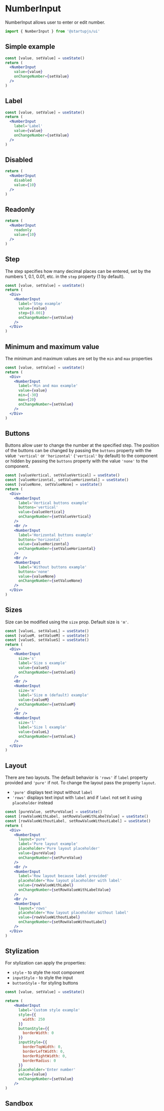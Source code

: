 
# NumberInput

NumberInput allows user to enter or edit number.

```jsx
import { NumberInput } from '@startupjs/ui'
```

## Simple example

```jsx example
const [value, setValue] = useState()
return (
  <NumberInput
    value={value}
    onChangeNumber={setValue}
  />
)
```

## Label

```jsx example
const [value, setValue] = useState()
return (
  <NumberInput
    label='Label'
    value={value}
    onChangeNumber={setValue}
  />
)
```

## Disabled

```jsx example
return (
  <NumberInput
    disabled
    value={10}
  />
)
```

## Readonly

```jsx example
return (
  <NumberInput
    readonly
    value={10}
  />
)
```

## Step

The step specifies how many decimal places can be entered, set by the numbers 1, 0.1, 0.01, etc. in the `step` property (1 by default).

```jsx example
const [value, setValue] = useState()
return (
  <Div>
    <NumberInput
      label='Step example'
      value={value}
      step={0.001}
      onChangeNumber={setValue}
    />
  </Div>
)
```

## Minimum and maximum value

The minimum and maximum values are set by the `min` and `max` properties

```jsx example
const [value, setValue] = useState()
return (
  <Div>
    <NumberInput
      label='Min and max example'
      value={value}
      min={-30}
      max={20}
      onChangeNumber={setValue}
    />
  </Div>
)
```

## Buttons

Buttons allow user to change the number at the specified step. The position of the buttons can be changed by passing the `buttons` property with the value `'vertical'` or `'horizontal'` (`'vertical'` by default) to the component or hidden by passing the `buttons` property with the value `'none'` to the component.

```jsx example
const [valueVertical, setValueVertical] = useState()
const [valueHorizontal, setValueHorizontal] = useState()
const [valueNone, setValueNone] = useState()
return (
  <Div>
    <NumberInput
      label='Vertical buttons example'
      buttons='vertical'
      value={valueVertical}
      onChangeNumber={setValueVertical}
    />
    <Br />
    <NumberInput
      label='Horizontal buttons example'
      buttons='horizontal'
      value={valueHorizontal}
      onChangeNumber={setValueHorizontal}
    />
    <Br />
    <NumberInput
      label='Without buttons example'
      buttons='none'
      value={valueNone}
      onChangeNumber={setValueNone}
    />
  </Div>
)
```

## Sizes

Size can be modified using the `size` prop. Default size is `'m'`.

```jsx example
const [valueL, setValueL] = useState()
const [valueM, setValueM] = useState()
const [valueS, setValueS] = useState()
return (
  <Div>
    <NumberInput
      size='s'
      label='Size s example'
      value={valueS}
      onChangeNumber={setValueS}
    />
    <Br />
    <NumberInput
      size='m'
      label='Size m (default) example'
      value={valueM}
      onChangeNumber={setValueM}
    />
    <Br />
    <NumberInput
      size='l'
      label='Size l example'
      value={valueL}
      onChangeNumber={setValueL}
    />
  </Div>
)
```

## Layout

There are two layouts. The default behavior is `'rows'` if `label` property provided and `'pure'` if not. To change the layout pass the property `layout`.

- `'pure'` displays text input without `label`
- `'rows'` displays text input with `label` and if `label` not set it using `placeholder` instead

```jsx example
const [pureValue, setPureValue] = useState()
const [rowValueWithLabel, setRowValueWithLabelValue] = useState()
const [rowValueWithoutLabel, setRowValueWithoutLabel] = useState()
return (
  <Div>
    <NumberInput
      layout='pure'
      label='Pure layout example'
      placeholder='Pure layout placeholder'
      value={pureValue}
      onChangeNumber={setPureValue}
    />
    <Br />
    <NumberInput
      label='Row layout because label provided'
      placeholder='Row layout placeholder with label'
      value={rowValueWithLabel}
      onChangeNumber={setRowValueWithLabelValue}
    />
    <Br />
    <NumberInput
      layout='rows'
      placeholder='Row layout placeholder without label'
      value={rowValueWithoutLabel}
      onChangeNumber={setRowValueWithoutLabel}
    />
  </Div>
)
```

## Stylization

For stylization can apply the properties:

- `style` - to style the root component
- `inputStyle` - to style the input
- `buttonStyle` - for styling buttons

```jsx example
const [value, setValue] = useState()

return (
    <NumberInput
      label='Custom style example'
      style={{
        width: 250
      }}
      buttonStyle={{
        borderWidth: 0
      }}
      inputStyle={{
        borderTopWidth: 0,
        borderLeftWidth: 0,
        borderRightWidth: 0,
        borderRadius: 0
      }}
      placeholder='Enter number'
      value={value}
      onChangeNumber={setValue}
    />
)
```

## Sandbox

<Sandbox Component={NumberInput} />
